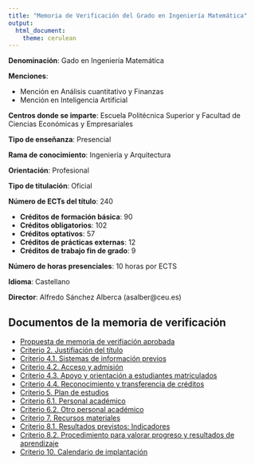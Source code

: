```yaml
---
title: "Memoria de Verificación del Grado en Ingeniería Matemática"
output:
  html_document:
    theme: cerulean
---
```


**Denominación**: Gado en Ingeniería Matemática 

**Menciones**: 

- Mención en Análisis cuantitativo y Finanzas
- Mención en Inteligencia Artificial 

**Centros donde se imparte**: Escuela Politécnica Superior y Facultad de Ciencias Económicas y Empresariales

**Tipo de enseñanza**: Presencial 

**Rama de conocimiento**: Ingeniería y Arquitectura 

**Orientación**: Profesional 

**Tipo de titulación**: Oficial

**Número de ECTs del título**: 240

- **Créditos de formación básica**: 90
- **Créditos obligatorios**: 102
- **Créditos optativos**: 57
- **Créditos de prácticas externas**: 12
- **Créditos de trabajo fin de grado**: 9

**Número de horas presenciales**: 10 horas por ECTS 

**Idioma**: Castellano

**Director**: Alfredo Sánchez Alberca (asalber@ceu.es) 

## Documentos de la memoria de verificación

- [Propuesta de memoria de verifiación aprobada](./docs/propuesta memoria verificacion aprobada.pdf)
- [Criterio 2. Justifiación del título](./docs/Criterio 2 Justificación del título.pdf)
- [Criterio 4.1. Sistemas de información previos](./docs/Criterio 4.1 Sistemas de Información Previo.pdf)
- [Criterio 4.2. Acceso y admisión](./docs/Criterio 4.2 Acceso y Admisión.pdf)
- [Criterio 4.3. Apoyo y orientación a estudiantes matriculados](./docs/Criterio 4.3 Apoyo Orientacion Estudiantes Matriculados.pdf)
- [Criterio 4.4. Reconocimiento y transferencia de créditos](./docs/Criterio 4.4 Reconocimiento y Transferencia Créditos.pdf)
- [Criterio 5. Plan de estudios](./docs/Criterio 5 Plan de estudios.pdf)
- [Criterio 6.1. Personal académico](./docs/Criterio 6.1 Personal academico.pdf)
- [Criterio 6.2. Otro personal académico](./docs/Criterio 6.2 Otro personal académico.pdf)
- [Criterio 7. Recursos materiales](./docs/Criterio 7 Recursos Materiales.pdf)
- [Criterio 8.1. Resultados previstos: Indicadores](./docs/Criterio 8.1 Resultados previstos indicadores.pdf)
- [Criterio 8.2. Procedimiento para valorar progreso y resultados de aprendizaje ](./docs/Criterio 8.2 Procedimiento para valorar progreso y resultados de aprendizaje.pdf)
- [Criterio 10. Calendario de implantación](./docs/Criterio 10 Calendario de Implantación.pdf)



